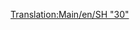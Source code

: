 [[Translation:Main/en/SH "30"]]{{Template:Поезда/Ru
|Image=[[File:en/Sh30.png]]
|Name=SH "30"
|Cost=£ 30468 (1523400 р.)
|Speed=160 км/ч (100 миль/ч)
|Weight=84 т
|Power=3600 л.с. (4827 кВт)
|Annual=£ 2531 (126550 р.)
|Designed=1965
|Lifespan=23
|Capacity=нет
|Description=Это первый доступный электровоз в умеренном климате. Он не быстрее, чем тепловоз [[Main/ru/Floss "47"|Floss "47"]], но он легче на 28 т и мощнее на 1080 л.с. Таким образом, этот вариант сразу даёт премущество и долго, до появления [[Main/ru/SH "40"|SH "40"]] будет оставаться лучшим выбором.
|Real-life=SH "30" в реальном мире - это [http://en.wikipedia.org/wiki/British_Rail_Class_86 BR Class 86], электровоз, способный разогнаться до 160 км/ч (100 миль/ч). Был спроектирован в основном тянуть экспрессы на магистрали вдоль западного берега Британии. Как и Metro-Cammell DMU эти машины пришли к нам из ранних 1960-х и были основой плана электрификации западной магистрали. Невероятно, но их до сих пор можно увидеть тянущих случайный поезд на западном берегу, а в Восточной Англии их даже больше.
}}
